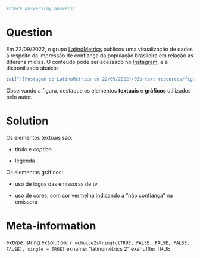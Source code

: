 ```r

#check_answers(my_answers)
```

Question
========

Em 22/09/2022, o grupo [LatinoMetrics](https://latinometrics.substack.com/) publicou uma visualização de dados a respeito da impressão de confiança da população brasileira em relação as diferens mídias. O conteúdo pode ser acessado no  [Instagram]([https://www.instagram.com/p/Ciz8mFSrZj7/]), e é disponilizado abaixo:

```r
cat("![Postagem do LatinoMetrics em 22/09/2022](00b-text-resources/figs/exercises-latinometrics-instagram_01.png)")
```

Observando a figura, destaque os elementos **textuais** e **gráficos** utilizados pelo autor.


Solution
================

Os elementos textuais são:

* título e _caption_ ..

* legenda 

Os elementos gráficos:

* uso de logos das emissoras de tv

* uso de cores, com cor vermelha indicando a "não confiança" na emissora



Meta-information
================
extype: string
exsolution: `r mchoice2string(c(TRUE, FALSE, FALSE, FALSE, FALSE), single = TRUE)`
exname: "latinometrics 2"
exshuffle: TRUE


